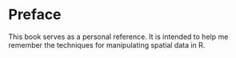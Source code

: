 # Preface {.unnumbered}

This book serves as a personal reference. It is intended to help me remember the techniques for manipulating spatial data in R.
